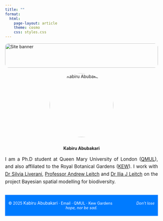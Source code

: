```yaml
---
title: ""
format:
  html:
    page-layout: article
    theme: cosmo
    css: styles.css
---
```


<!-- Banner Image -->
<img src="images/title.jpeg" alt="Site banner"
     style="width: 100%; height: 80px; object-fit: cover; border-radius: 12px; margin-bottom: 0.3em;" /><!-- Profile Image -->
<!-- Profile Image -->
<p style="text-align: center;">
  <img src="profile_pic.jpeg" alt="Kabiru Abubakari" style="width: 15em; border-radius: 150%; margin-bottom: 2em;" />
  <br> **Kabiru Abubakari**
</p>
<!-- I am a PhD student interested in econometrics and statistical ecology. My research focuses on probabilistic modeling and spatial statistics to model complex data. Data generated by economic and ecological agents are susceptible to many biases and measurement errors. Econometric and ecological models must be adjusted to account for these biases to obtain consistent parameter estimates. I am developing Bayesian models for presence-only data, often encountered in ecology.-->

::: {style="text-align: justify; font-size: 1.1em; line-height: 1.6; margin-bottom: 2em;"}
<!--Welcome to my website, a space where I share my work and ideas at the intersection of ecology, statistics, and econometrics. My research focuses on applying Bayesian and probabilistic modeling techniques to real-world data, particularly in the context of ecological systems and environmental change.-->

<!-- Welcome to my website,--> 
I am a Ph.D student at Queen Mary University of London ([QMUL](https://www.qmul.ac.uk/)), and also affiliated to the Royal Botanical Gardens ([KEW](https://www.kew.org/)). I work with [Dr Silvia Liverani](https://www.qmul.ac.uk/maths/profiles/liveranis.html), [Professor Andrew Leitch](https://www.qmul.ac.uk/sbbs/staff/andrewleitch.html) and [Dr Ilia J Leitch](https://www.kew.org/science/our-science/people/ilia-j-leitch) on the project Bayesian spatial modelling for biodiversity.

<!--
:::: {style="display: flex; justify-content: space-between; gap: 20px; margin-bottom: 2em;"}
<video autoplay muted loop playsinline style="width: 48%; border-radius: 12px;">

<source src="videos/tlx.mp4" type="video/mp4">

</video>

<video autoplay muted loop playsinline style="width: 48%; border-radius: 12px;">

<source src="videos/sora_video3.mp4" type="video/mp4">

</video>

</div> 

::: {style="text-align: justify; font-size: 1.1em; line-height: 1.6;"}
<!--These videos demonstrate key aspects of my work. One focuses on modeling species distributions using citizen science data like iNaturalist, highlighting the challenges of presence-only datasets. The other illustrates how Bayesian techniques can be applied in dynamic and uncertain environments—offering deeper insights into ecological processes and policy-relevant scenarios. I also explore connections with econometrics, particularly in survey data analysis, where many statistical challenges overlap.

This is a space where I share my work and ideas at the intersection of ecology, statistics, and econometrics. My research focuses on applying Bayesian and probabilistic modeling techniques to real-world data, particularly in the context of ecological systems and environmental change. I’m especially interested in how we can account for uncertainty, bias, and incomplete observations—challenges that are common in both ecological and social science data.

A major part of my work involves analyzing citizen science datasets, such as those from iNaturalist and PlantNet, which offer valuable insights into species distributions but require careful statistical treatment due to their presence-only nature. Alongside ecological applications, I also explore econometric approaches to survey data, where issues like sampling design, missing data, and model specification play a critical role in extracting meaningful conclusions. Through visualizations, tutorials, and short videos, I aim to make complex statistical methods more accessible and to demonstrate how data, when carefully modeled, can help us better understand the natural and human-influenced world.
-->

:::

<footer style="background-color: #007BFF; text-align: center; font-size: 0.9em; color: white; padding: 0.5em 0; margin-top: 1.5em;">

<p style="font-size: 1em; font-weight: bold;">

© 2025 [Kabiru Abubakari]{style="font-size: 1.1em;"} · <a href="mailto:k.abubakari@qmul.ac.uk" style="color: white; text-decoration: none;">Email</a> · <a href="https://www.qmul.ac.uk/" target="_blank" style="color: white; font-size: 1em; text-decoration: none;">QMUL</a> · <a href="https://www.kew.org/" target="_blank" style="color: white; font-size: 1em; text-decoration: none;">Kew Gardens</a> [ Don't lose hope, nor be sad. ]{style="margin-left: 6em; text-align: right; font-style: italic; font-size: 1em;"}

</p>

</footer>
